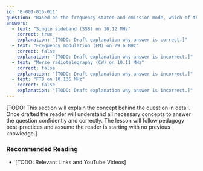 ```yaml
---
id: "B-001-016-011"
question: "Based on the frequency stated and emission mode, which of the following combinations is prohibited?"
answers:
  - text: "Single sideband (SSB) on 10.12 MHz"
    correct: true
    explanation: "[TODO: Draft explanation why answer is correct.]"
  - text: "Frequency modulation (FM) on 29.6 MHz"
    correct: false
    explanation: "[TODO: Draft explanation why answer is incorrect.]"
  - text: "Morse radiotelegraphy (CW) on 10.11 MHz"
    correct: false
    explanation: "[TODO: Draft explanation why answer is incorrect.]"
  - text: "FT8 on 10.136 MHz"
    correct: false
    explanation: "[TODO: Draft explanation why answer is incorrect.]"
---
```


[TODO: This section will explain the concept behind the question in detail. Once drafted the reader will understand all necessary concepts to answer the question confidently and correctly. The lesson will follow pedagogy best-practices and assume the reader is starting with no previous knowledge.]

### Recommended Reading

- [TODO: Relevant Links and YouTube Videos]
